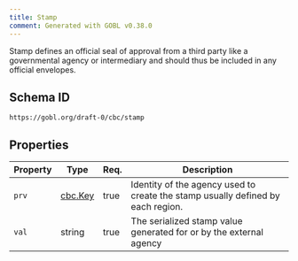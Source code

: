 ```yaml
---
title: Stamp
comment: Generated with GOBL v0.38.0
---
```


Stamp defines an official seal of approval from a third party like a governmental agency or intermediary and should thus be included in any official envelopes.

## Schema ID

`https://gobl.org/draft-0/cbc/stamp`

## Properties

| Property | Type                        | Req. | Description                                                                     |
|----------|-----------------------------|------|---------------------------------------------------------------------------------|
| `prv`    | [cbc.Key](/draft-0/cbc/key) | true | Identity of the agency used to create the stamp usually defined by each region. |
| `val`    | string                      | true | The serialized stamp value generated for or by the external agency              |

